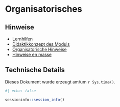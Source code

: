 # Organisatorisches




## Hinweise

- [Lernhilfen](https://hinweisbuch.netlify.app/160-hinweise-lernhilfen-frame)
- [Didaktikkonzept des Moduls](https://hinweisbuch.netlify.app/110-hinweise-didaktik-frame)
- [Organisatorische Hinweise](https://hinweisbuch.netlify.app/120-hinweise-unterricht-frame)
- [Hinweise en masse](https://hinweisbuch.netlify.app/)











## Technische Details

Dieses Dokument wurde erzeugt am/um `r Sys.time()`.


```r
#| echo: false

sessioninfo::session_info()

```


